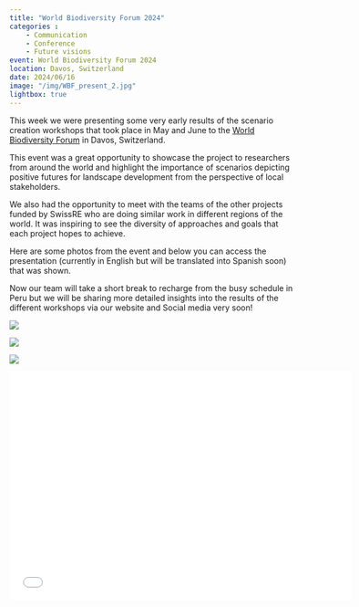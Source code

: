 ```yaml
---
title: "World Biodiversity Forum 2024"
categories : 
    - Communication
    - Conference
    - Future visions
event: World Biodiversity Forum 2024
location: Davos, Switzerland
date: 2024/06/16
image: "/img/WBF_present_2.jpg"
lightbox: true
---
```


This week we were presenting some very early results of the scenario creation workshops that took place in May and June to the [World Biodiversity Forum](https://www.worldbiodiversityforum.org/en/wbf-2024) in Davos, Switzerland. 

This event was a great opportunity to showcase the project to researchers from around the world and highlight the importance of scenarios depicting positive futures for landscape development from the perspective of local stakeholders.

We also had the opportunity to meet with the teams of the other projects funded by SwissRE who are doing similar work in different regions of the world. It was inspiring to see the diversity of approaches and goals that each project hopes to achieve.

Here are some photos from the event and below you can access the presentation (currently in English but will be translated into Spanish soon) that was shown. 

Now our team will take a short break to recharge from the busy schedule in Peru but we will be sharing more detailed insights into the results of the different workshops via our website and Social media very soon!

::: {layout-nrow=2}
![](/img/WBF_present.jpg){group="my-gallery"}

![](/img/WBF_group.jpg){group="my-gallery"}

![](/img/WBF_meeting.jpg){group="my-gallery"}

:::

```{=html}
<div class="embed-container">
  <p align="center"><iframe width="600" height="400" src="WBF_pres_1962024.pdf" style="border: 0.5px" ></iframe
  /p>
</div>
```



